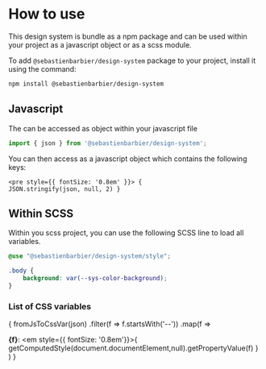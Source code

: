 

<Meta title="How to use" />


# How to use

This design system is bundle as a npm package and can be used within your project as a javascript object or as a scss module.

To add `@sebastienbarbier/design-system` package to your project, install it using the command:

```zsh
npm install @sebastienbarbier/design-system
```


## Javascript 

The  can be accessed as object within your javascript file

```jsx
import { json } from '@sebastienbarbier/design-system';
```

You can then access as a javascript object which contains the following keys:

<code><pre style={{ fontSize: '0.8em' }}>
{ JSON.stringify(json, null, 2) }
</pre></code>

## Within SCSS

Within you scss project, you can use the following SCSS line to load all variables.
```scss
@use "@sebastienbarbier/design-system/style";

.body {
    background: var(--sys-color-background);
}
```

### List of CSS variables

{
fromJsToCssVar(json)
    .filter(f => f.startsWith('--'))
    .map(f => <div key={f}>
        <strong>{f}</strong>: <em style={{ fontSize: '0.8em'}}>{ getComputedStyle(document.documentElement,null).getPropertyValue(f) }</em>
    </div>)
}